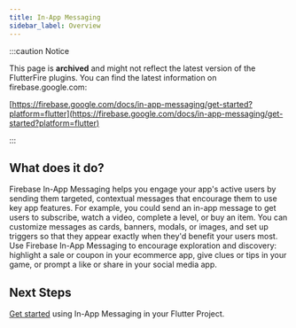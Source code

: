 ```yaml
---
title: In-App Messaging
sidebar_label: Overview
---
```


:::caution Notice

This page is **archived** and might not reflect the latest version of the
FlutterFire plugins. You can find the latest information on
firebase.google.com:

[https://firebase.google.com/docs/in-app-messaging/get-started?platform=flutter](https://firebase.google.com/docs/in-app-messaging/get-started?platform=flutter)

:::

## What does it do?

Firebase In-App Messaging helps you engage your app's active users by sending them targeted,
contextual messages that encourage them to use key app features. For example, you could send
an in-app message to get users to subscribe, watch a video, complete a level, or buy an item.
You can customize messages as cards, banners, modals, or images, and set up triggers so that
they appear exactly when they'd benefit your users most.
Use Firebase In-App Messaging to encourage exploration and discovery: highlight a sale or
coupon in your ecommerce app, give clues or tips in your game, or prompt a like or share in
your social media app.

<YouTube id="5MRKpvKV2pg" />

## Next Steps

[Get started](get-started) using In-App Messaging in your Flutter Project.
